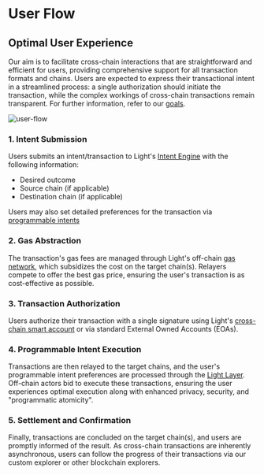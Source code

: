 # User Flow

## Optimal User Experience

Our aim is to facilitate cross-chain interactions that are straightforward and efficient for users, providing comprehensive support for all transaction formats and chains.
Users are expected to express their transactional intent in a streamlined process: a single authorization should initiate the transaction, while the complex workings of cross-chain transactions remain transparent.
For further information, refer to our [goals](/goals).

![user-flow](/user-flow.png)

### 1. Intent Submission

Users submits an intent/transaction to Light's [Intent Engine](/features/intent-engine) with the following information:

- Desired outcome
- Source chain (if applicable)
- Destination chain (if applicable)

Users may also set detailed preferences for the transaction via [programmable intents](/light-programmable-intents)

### 2. Gas Abstraction

The transaction's gas fees are managed through Light's off-chain [gas network](/light-gas-abstraction), which subsidizes the cost on the target chain(s).
Relayers compete to offer the best gas price, ensuring the user's transaction is as cost-effective as possible.

### 3. Transaction Authorization

Users authorize their transaction with a single signature using Light's [cross-chain smart account](/light-smart-wallet) or via standard External Owned Accounts (EOAs).

### 4. Programmable Intent Execution

Transactions are then relayed to the target chains, and the user's programmable intent preferences are processed through the [Light Layer](/features/light-layer).
Off-chain actors bid to execute these transactions, ensuring the user experiences optimal execution along with enhanced privacy, security, and "programmatic atomicity".

### 5. Settlement and Confirmation

Finally, transactions are concluded on the target chain(s), and users are promptly informed of the result.
As cross-chain transactions are inherently asynchronous, users can follow the progress of their transactions via our custom explorer or other blockchain explorers.
